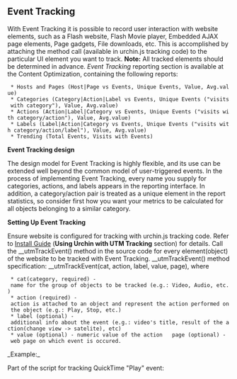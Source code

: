 == Event Tracking ==
With Event Tracking it is possible to record user interaction with website elements, such as a Flash website, Flash Movie player, Embedded AJAX page elements, Page gadgets, File downloads, etc.  This is accomplished by attaching the method call (available in urchin.js tracking code) to the particular UI element you want to track.   '''Note:''' All tracked elements should be determined in advance.  ''Event Tracking'' reporting section is available at the Content Optimization, containing the following reports:   
  * Hosts and Pages (Host|Page vs Events, Unique Events, Value, Avg.value)
  * Categories (Category|Action|Label vs Events, Unique Events ("visits with category"), Value, Avg.value)
  * Actions (Action|Label|Category vs Events, Unique Events ("visits with category/action"), Value, Avg.value)
  * Labels (Label|Action|Category vs Events, Unique Events ("visits with category/action/label"), Value, Avg.value)
  * Trending (Total Events, Visits with Events)
'''Event Tracking design'''     

The design model for Event Tracking is highly flexible, and its use can be extended well beyond the common model of user-triggered events.    In the process of implementing Event Tracking, every name you supply for categories, actions, and labels appears in the reporting interface. In addition, a category/action pair is treated as a unique element in the report statistics, so consider first how you want your metrics to be calculated for all objects belonging to a similar category.

'''Setting Up Event Tracking'''   

Ensure website is configured for tracking with urchin.js tracking code. Refer to [[Install Guide]] ('''Using Urchin with UTM Tracking''' section) for details. 
Call the __utmTrackEvent() method in the source code for every element(object) of the website to be tracked with Event Tracking.    __utmTrackEvent() method specification:   __utmTrackEvent(cat, action, label, value, page), where     
  * cat(category, required) - name for the group of objects to be tracked (e.g.: Video, Audio, etc.)   
  * action (required) - action is attached to an object and represent the action performed on the object (e.g.: Play, Stop, etc.)   
  * label (optional) - additional info about the event (e.g.: video's title, result of the action(change view -> satelite), etc)   
  * value (optional) - numeric value of the action   page (optional) - web page on which event is occured.     

_Example:_   

Part of the script for tracking QuickTime "Play" event: 

{{{<a href="javascript:document.movie1.Play();" onClick="__utmTrackEvent('Video','Play','My Video Title');">Play</a>}}}